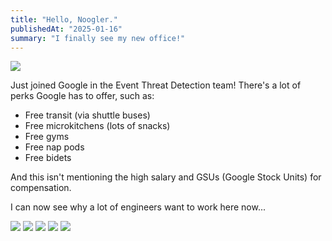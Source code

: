 ```yaml
---
title: "Hello, Noogler."
publishedAt: "2025-01-16"
summary: "I finally see my new office!"
---
```


[![](/assets/b/log/noogler/0.jpg)](/assets/b/log/noogler/0.jpg)

Just joined Google in the Event Threat Detection team! There's a lot of perks Google has to offer, such as:
* Free transit (via shuttle buses)
* Free microkitchens (lots of snacks)
* Free gyms
* Free nap pods
* Free bidets

And this isn't mentioning the high salary and GSUs (Google Stock Units) for compensation.

I can now see why a lot of engineers want to work here now...

<div class="w-[600px] grid grid-cols-3 grid-rows-3 gap-2">
  <img src="/assets/b/log/noogler/2.jpg" class="object-cover w-full h-full" />
  <img src="/assets/b/log/noogler/3.jpg" class="object-cover w-full h-full" />
  <img src="/assets/b/log/noogler/4.jpg" class="object-cover w-full h-full" />
  <img src="/assets/b/log/noogler/5.jpg" class="object-cover w-full h-full" />
  <img src="/assets/b/log/noogler/6.jpg" class="object-cover w-full h-full" />
</div>
